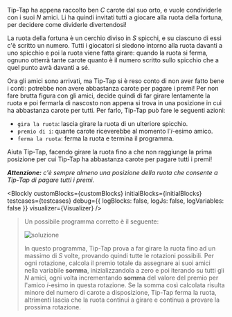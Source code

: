 
Tip-Tap ha appena raccolto ben $C$ carote dal suo orto, e vuole condividerle con i suoi $N$ amici.
Li ha quindi invitati tutti a giocare alla ruota della fortuna, per decidere come dividerle divertendosi!

La ruota della fortuna è un cerchio diviso in $S$ spicchi, e su ciascuno di essi c'è scritto un numero.
Tutti i giocatori si siedono intorno alla ruota davanti a uno spicchio e poi la ruota viene fatta girare:
quando la ruota si ferma, ognuno otterrà tante carote quanto è il numero scritto sullo spicchio che a
quel punto avrà davanti a sé.

Ora gli amici sono arrivati, ma Tip-Tap si è reso conto di non aver fatto bene i conti: potrebbe non avere
abbastanza carote per pagare i premi! Per non fare brutta figura con gli amici, decide quindi di far girare
lentamente la ruota e poi fermarla di nascosto non appena si trova in una posizione in cui ha abbastanza
carote per tutti. Per farlo, Tip-Tap può fare le seguenti azioni:

- `gira la ruota`: lascia girare la ruota di un ulteriore spicchio.
- `premio di i`: quante carote riceverebbe al momento l'$i$-esimo amico.
- `ferma la ruota`: ferma la ruota e termina il programma.

Aiuta Tip-Tap, facendo girare la ruota fino a che non raggiunge la prima posizione per cui Tip-Tap
ha abbastanza carote per pagare tutti i premi!

_**Attenzione:** c'è sempre almeno una posizione della ruota che consente a Tip-Tap di pagare tutti i premi._

<Blockly
  customBlocks={customBlocks}
  initialBlocks={initialBlocks}
  testcases={testcases}
  debug={{ logBlocks: false, logJs: false, logVariables: false }}
  visualizer={Visualizer}
/>

> Un possibile programma corretto è il seguente:
>
> ![soluzione](sol.png)
>
> In questo programma, Tip-Tap prova a far girare la ruota fino ad un massimo di $S$ volte, provando quindi
> tutte le rotazioni possibili. Per ogni rotazione, calcola il premio totale da assegnare ai suoi amici
> nella variabile **somma**, inizializzandola a zero e poi iterando su tutti gli $N$ amici, ogni volta
> incrementando **somma** del valore del premio per l'amico $i$-esimo in questa rotazione. Se la somma
> così calcolata risulta minore del numero di carote a disposizione, Tip-Tap ferma la ruota, altrimenti
> lascia che la ruota continui a girare e continua a provare la prossima rotazione.
